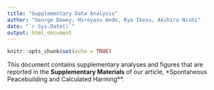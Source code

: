 ```yaml
---
title: "Supplementary Data Analysis"
author: "George Dewey, Hiroyasu Ando, Ryo Ikesu, Akihiro Nishi"
date: "`r Sys.Date()`"
output: html_document
---
```


```r
knitr::opts_chunk$set(echo = TRUE)
```

This document contains supplementary analyses and figures that are reported in the **Supplementary Materials** of our article, *Spontaneous Peacebuilding and Calculated Harming**.